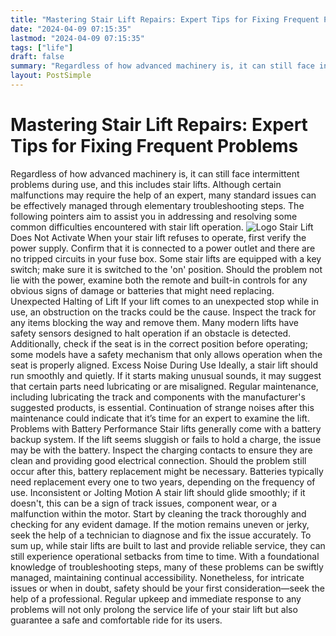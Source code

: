 ```yaml
---
title: "Mastering Stair Lift Repairs: Expert Tips for Fixing Frequent Problems"
date: "2024-04-09 07:15:35"
lastmod: "2024-04-09 07:15:35"
tags: ["life"]
draft: false
summary: "Regardless of how advanced machinery is, it can still face intermittent problems during use, and this includes stair lifts. Although certain malfunctions may require the help of an expert, many standard issues can be effectively managed through elementary troubleshooting steps. The following pointers aim to assist you in addressing and resolving some common difficulties encountered with stair lift operation."
layout: PostSimple
---
```

# Mastering Stair Lift Repairs: Expert Tips for Fixing Frequent Problems
Regardless of how advanced machinery is, it can still face intermittent problems during use, and this includes stair lifts. Although certain malfunctions may require the help of an expert, many standard issues can be effectively managed through elementary troubleshooting steps. The following pointers aim to assist you in addressing and resolving some common difficulties encountered with stair lift operation.
<img alt="Logo" class="lazyImg" data-src="https://cdn.seniorsselection.com/src_image/c819a8a5af2ef245ee3d820a689629cb.webp" src="/statics/image/loading.webp"/>
Stair Lift Does Not Activate
When your stair lift refuses to operate, first verify the power supply. Confirm that it is connected to a power outlet and there are no tripped circuits in your fuse box. Some stair lifts are equipped with a key switch; make sure it is switched to the 'on' position. Should the problem not lie with the power, examine both the remote and built-in controls for any obvious signs of damage or batteries that might need replacing.
Unexpected Halting of Lift
If your lift comes to an unexpected stop while in use, an obstruction on the tracks could be the cause. Inspect the track for any items blocking the way and remove them. Many modern lifts have safety sensors designed to halt operation if an obstacle is detected. Additionally, check if the seat is in the correct position before operating; some models have a safety mechanism that only allows operation when the seat is properly aligned.
Excess Noise During Use
Ideally, a stair lift should run smoothly and quietly. If it starts making unusual sounds, it may suggest that certain parts need lubricating or are misaligned. Regular maintenance, including lubricating the track and components with the manufacturer's suggested products, is essential. Continuation of strange noises after this maintenance could indicate that it’s time for an expert to examine the lift.
Problems with Battery Performance
Stair lifts generally come with a battery backup system. If the lift seems sluggish or fails to hold a charge, the issue may be with the battery. Inspect the charging contacts to ensure they are clean and providing good electrical connection. Should the problem still occur after this, battery replacement might be necessary. Batteries typically need replacement every one to two years, depending on the frequency of use.
Inconsistent or Jolting Motion
A stair lift should glide smoothly; if it doesn't, this can be a sign of track issues, component wear, or a malfunction within the motor. Start by cleaning the track thoroughly and checking for any evident damage. If the motion remains uneven or jerky, seek the help of a technician to diagnose and fix the issue accurately.
To sum up, while stair lifts are built to last and provide reliable service, they can still experience operational setbacks from time to time. With a foundational knowledge of troubleshooting steps, many of these problems can be swiftly managed, maintaining continual accessibility. Nonetheless, for intricate issues or when in doubt, safety should be your first consideration—seek the help of a professional. Regular upkeep and immediate response to any problems will not only prolong the service life of your stair lift but also guarantee a safe and comfortable ride for its users.
        